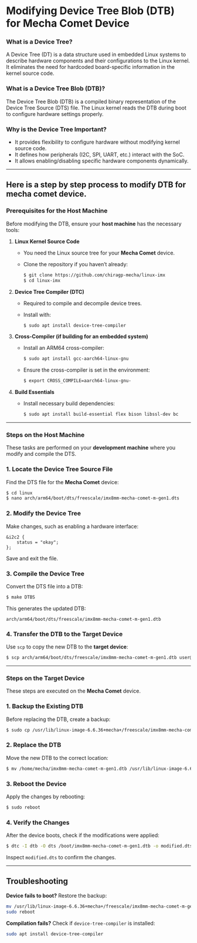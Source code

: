 # Modifying Device Tree Blob (DTB) for Mecha Comet Device

### What is a Device Tree?

A Device Tree (DT) is a data structure used in embedded Linux systems to describe hardware components and their configurations to the Linux kernel. It eliminates the need for hardcoded board-specific information in the kernel source code.

### What is a Device Tree Blob (DTB)?

The Device Tree Blob (DTB) is a compiled binary representation of the Device Tree Source (DTS) file. The Linux kernel reads the DTB during boot to configure hardware settings properly.

### Why is the Device Tree Important?

- It provides flexibility to configure hardware without modifying kernel source code.
- It defines how peripherals (I2C, SPI, UART, etc.) interact with the SoC.
- It allows enabling/disabling specific hardware components dynamically.

---

## Here is a step by step process to modify DTB for mecha comet device.

### **Prerequisites for the Host Machine**

Before modifying the DTB, ensure your **host machine** has the necessary tools:

1. **Linux Kernel Source Code**

   - You need the Linux source tree for your **Mecha Comet** device.
   - Clone the repository if you haven’t already:

     ```bash
     $ git clone https://github.com/chiragp-mecha/linux-imx
     $ cd linux-imx

     ```

2. **Device Tree Compiler (DTC)**

   - Required to compile and decompile device trees.
   - Install with:

     ```bash
     $ sudo apt install device-tree-compiler

     ```

3. **Cross-Compiler (if building for an embedded system)**

   - Install an ARM64 cross-compiler:

     ```bash
     $ sudo apt install gcc-aarch64-linux-gnu

     ```

   - Ensure the cross-compiler is set in the environment:

     ```bash
     $ export CROSS_COMPILE=aarch64-linux-gnu-

     ```

4. **Build Essentials**

   - Install necessary build dependencies:

     ```bash
     $ sudo apt install build-essential flex bison libssl-dev bc

     ```

---

### **Steps on the Host Machine**

These tasks are performed on your **development machine** where you modify and compile the DTS.

### **1. Locate the Device Tree Source File**

Find the DTS file for the **Mecha Comet** device:

```bash
$ cd linux
$ nano arch/arm64/boot/dts/freescale/imx8mm-mecha-comet-m-gen1.dts

```

### **2. Modify the Device Tree**

Make changes, such as enabling a hardware interface:

```
&i2c2 {
    status = "okay";
};

```

Save and exit the file.

### **3. Compile the Device Tree**

Convert the DTS file into a DTB:

```bash
$ make DTBS

```

This generates the updated DTB:

```
arch/arm64/boot/dts/freescale/imx8mm-mecha-comet-m-gen1.dtb

```

### **4. Transfer the DTB to the Target Device**

Use `scp` to copy the new DTB to the **target device**:

```bash
$ scp arch/arm64/boot/dts/freescale/imx8mm-mecha-comet-m-gen1.dtb user@target:/home/mecha

```

---

### **Steps on the Target Device**

These steps are executed on the **Mecha Comet** device.

### **1. Backup the Existing DTB**

Before replacing the DTB, create a backup:

```bash
$ sudo cp /usr/lib/linux-image-6.6.36+mecha+/freescale/imx8mm-mecha-comet-m-gen1.dtb /usr/lib/linux-image-6.6.36+mecha+/freescale/imx8mm-mecha-comet-m-gen1.dtb.bak

```

### **2. Replace the DTB**

Move the new DTB to the correct location:

```bash
$ mv /home/mecha/imx8mm-mecha-comet-m-gen1.dtb /usr/lib/linux-image-6.6.36+mecha+/freescale/imx8mm-mecha-comet-m-gen1.dtb

```

### **3. Reboot the Device**

Apply the changes by rebooting:

```bash
$ sudo reboot

```

### **4. Verify the Changes**

After the device boots, check if the modifications were applied:

```bash
$ dtc -I dtb -O dts /boot/imx8mm-mecha-comet-m-gen1.dtb -o modified.dts

```

Inspect `modified.dts` to confirm the changes.

---

## **Troubleshooting**

**Device fails to boot?** Restore the backup:

```bash
mv /usr/lib/linux-image-6.6.36+mecha+/freescale/imx8mm-mecha-comet-m-gen1.dtb.bak /usr/lib/linux-image-6.6.36+mecha+/freescale/imx8mm-mecha-comet-m-gen1.dtb
sudo reboot

```

**Compilation fails?** Check if `device-tree-compiler` is installed:

```bash
sudo apt install device-tree-compiler

```

